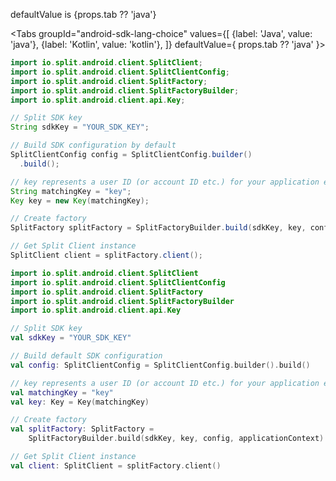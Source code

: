 
<!-- span>{ window.location.pathname.includes("Java") ? "java" : "kotlin" }</span -->


defaultValue is {props.tab ?? 'java'}

<Tabs
  groupId="android-sdk-lang-choice"
  values={[
    {label: 'Java', value: 'java'},
    {label: 'Kotlin', value: 'kotlin'},
  ]} defaultValue={ props.tab ?? 'java' }>
  <TabItem value="java">

```java
import io.split.android.client.SplitClient;
import io.split.android.client.SplitClientConfig;
import io.split.android.client.SplitFactory;
import io.split.android.client.SplitFactoryBuilder;
import io.split.android.client.api.Key;

// Split SDK key
String sdkKey = "YOUR_SDK_KEY";

// Build SDK configuration by default
SplitClientConfig config = SplitClientConfig.builder()
  .build();

// key represents a user ID (or account ID etc.) for your application end user
String matchingKey = "key";
Key key = new Key(matchingKey);

// Create factory
SplitFactory splitFactory = SplitFactoryBuilder.build(sdkKey, key, config, getApplicationContext());

// Get Split Client instance
SplitClient client = splitFactory.client();
```

  </TabItem>
  <TabItem value="kotlin">

```kotlin
import io.split.android.client.SplitClient
import io.split.android.client.SplitClientConfig
import io.split.android.client.SplitFactory
import io.split.android.client.SplitFactoryBuilder
import io.split.android.client.api.Key

// Split SDK key
val sdkKey = "YOUR_SDK_KEY"

// Build default SDK configuration
val config: SplitClientConfig = SplitClientConfig.builder().build()

// key represents a user ID (or account ID etc.) for your application end user
val matchingKey = "key"
val key: Key = Key(matchingKey)

// Create factory
val splitFactory: SplitFactory =
    SplitFactoryBuilder.build(sdkKey, key, config, applicationContext)

// Get Split Client instance
val client: SplitClient = splitFactory.client()
```

  </TabItem>
</Tabs>
